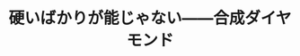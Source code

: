 ﻿---
title: "硬いばかりが能じゃない――合成ダイヤモンド"
category: "物質理工学院"
vol: 9
interviewee: "福長 脩 "
url: ""
tags: ["合成","ダイヤモンド"]
pdf: "9-5.pdf"
career: ""
preface: ""
---
